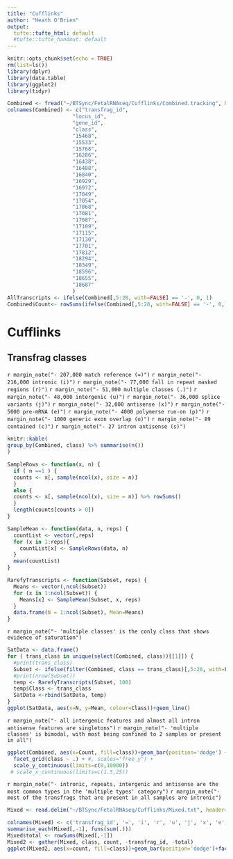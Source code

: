 ```yaml
---
title: "Cufflinks"
author: "Heath O'Brien"
output:
  tufte::tufte_html: default
  #tufte::tufte_handout: default
---
```

<!-- see http://rstudio.github.io/tufte/ for info about tufte -->
```r
knitr::opts_chunk$set(echo = TRUE)
rm(list=ls())
library(dplyr)
library(data.table)
library(ggplot2)
library(tidyr)
```


```r
Combined <- fread("~/BTSync/FetalRNAseq/Cufflinks/Combined.tracking", header=FALSE)
colnames(Combined) <- c("transfrag_id", 
                     "locus_id", 
                     "gene_id",                     
                     "class",
                     "15468",
                     "15533",
                     "15768",
                     "16286",
                     "16438",
                     "16488",
                     "16840",
                     "16929",
                     "16972",
                     "17049",
                     "17054",
                     "17068",
                     "17081",
                     "17087",
                     "17109",
                     "17115",
                     "17130",
                     "17701",
                     "17812",
                     "18294",
                     "18349",
                     "18596",
                     "18655",
                     "18687"
                     )
AllTranscripts <- ifelse(Combined[,5:28, with=FALSE] == '-', 0, 1)
Combined$Count<- rowSums(ifelse(Combined[,5:28, with=FALSE] == '-', 0, 1))

```

# Cufflinks
## Transfrag classes 
`r margin_note("- 207,000 match reference (=)")`
`r margin_note("- 216,000 intronic (i)")`
`r margin_note("- 77,000 fall in repeat masked regions (r)")`
`r margin_note("- 51,000 multiple classes (.)")`
`r margin_note("- 48,000 intergenic (u)")`
`r margin_note("- 36,000 splice variants (j)")`
`r margin_note("- 32,000 antisense (x)")`
`r margin_note("- 5000 pre-mRNA (e)")`
`r margin_note("- 4000 polymerse run-on (p)")`
`r margin_note("- 1000 generic exon overlap (o)")`
`r margin_note("- 89 contained (c)")`
`r margin_note("- 27 intron antisense (s)")`


```r
knitr::kable(
group_by(Combined, class) %>% summarise(n())
)
```


``` r
SampleRows <- function(x, n) {
  if ( n ==1 ) {
  counts <- x[, sample(ncol(x), size = n)]  
  }
  else {
  counts <- x[, sample(ncol(x), size = n)] %>% rowSums() 
  }
  length(counts[counts > 0])  
}

SampleMean <- function(data, n, reps) {
  countList <- vector(,reps)
  for (x in 1:reps){
    countList[x] <- SampleRows(data, n)
  }
  mean(countList)
}

RarefyTranscripts <- function(Subset, reps) {
  Means <- vector(,ncol(Subset))
  for (x in 1:ncol(Subset)) {
    Means[x] <- SampleMean(Subset, x, reps)
  }
  data.frame(N = 1:ncol(Subset), Mean=Means)
}
```

`r margin_note("- 'multiple classes' is the conly class that shows evidence of saturation")`

``` r
SatData <- data.frame()
for ( trans_class in unique(select(Combined, class))[[1]]) {
  #print(trans_class)
  Subset <- ifelse(filter(Combined, class == trans_class)[,5:26, with=F] == '-', 0, 1)
  #print(nrow(Subset))
  temp <- RarefyTranscripts(Subset, 100)
  temp$Class <- trans_class
  SatData <-rbind(SatData, temp)
}
ggplot(SatData, aes(x=N, y=Mean, colour=Class))+geom_line()
```

`r margin_note("- all intergenic features and almost all intron antisense features are singletons")`
`r margin_note("- 'multiple classes' is bimodal, with most being confined to 2 samples or present in all")`

``` r
ggplot(Combined, aes(x=Count, fill=class))+geom_bar(position='dodge') +
  facet_grid(class ~ .) + #, scales="free_y") + 
  scale_y_continuous(limits=c(0,10000))
 # scale_x_continuous(limits=c(1.5,25))
```

`r margin_note("- intronic, repeats, intergenic and antisense are the most common types in the 'multiple types' category")`
`r margin_note("- most of the transfrags that are present in all samples are intronic")`
```r
Mixed <- read.delim("~/BTSync/FetalRNAseq/Cufflinks/Mixed.txt", header=FALSE)

colnames(Mixed) <- c('transfrag_id', '=', 'i', 'r', 'u', 'j', 'x', 'e', 'p', 'o', 'c', 's')
summarise_each(Mixed[,-1], funs(sum(.)))
Mixed$total <- rowSums(Mixed[,-1])
Mixed2 <- gather(Mixed, class, count, -transfrag_id, -total)
ggplot(Mixed2, aes(x=count, fill=class))+geom_bar(position='dodge')+facet_grid(class ~ ., scales="free_y")+scale_x_continuous(limits=c(.5,25))
```
